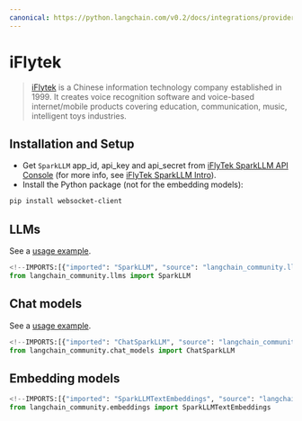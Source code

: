```yaml
---
canonical: https://python.langchain.com/v0.2/docs/integrations/providers/iflytek/
---
```


# iFlytek

>[iFlytek](https://www.iflytek.com) is a Chinese information technology company 
> established in 1999. It creates voice recognition software and 
> voice-based internet/mobile products covering education, communication, 
> music, intelligent toys industries.


## Installation and Setup

- Get `SparkLLM` app_id, api_key and api_secret from [iFlyTek SparkLLM API Console](https://console.xfyun.cn/services/bm3) (for more info, see [iFlyTek SparkLLM Intro](https://xinghuo.xfyun.cn/sparkapi)).
- Install the Python package (not for the embedding models):

```bash
pip install websocket-client
```

## LLMs

See a [usage example](/docs/integrations/llms/sparkllm).

```python
<!--IMPORTS:[{"imported": "SparkLLM", "source": "langchain_community.llms", "docs": "https://api.python.langchain.com/en/latest/llms/langchain_community.llms.sparkllm.SparkLLM.html", "title": "iFlytek"}]-->
from langchain_community.llms import SparkLLM
```

## Chat models

See a [usage example](/docs/integrations/chat/sparkllm).

```python
<!--IMPORTS:[{"imported": "ChatSparkLLM", "source": "langchain_community.chat_models", "docs": "https://api.python.langchain.com/en/latest/chat_models/langchain_community.chat_models.sparkllm.ChatSparkLLM.html", "title": "iFlytek"}]-->
from langchain_community.chat_models import ChatSparkLLM
```

## Embedding models

```python
<!--IMPORTS:[{"imported": "SparkLLMTextEmbeddings", "source": "langchain_community.embeddings", "docs": "https://api.python.langchain.com/en/latest/embeddings/langchain_community.embeddings.sparkllm.SparkLLMTextEmbeddings.html", "title": "iFlytek"}]-->
from langchain_community.embeddings import SparkLLMTextEmbeddings
```
